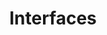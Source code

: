 ---
id: "php_tf_med_019"
questionType: "TRUE_FALSE"
title: "Interfaces"
statement: "A class can implement multiple interfaces in PHP."
difficulty: "MEDIUM"
category: "PHP"
correctAnswer: true
explanation: "PHP supports multiple interface implementation using commas."
---